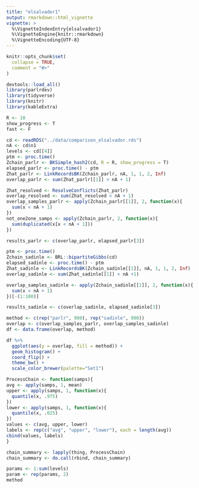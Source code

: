 ```yaml
---
title: "elsalvador1"
output: rmarkdown::html_vignette
vignette: >
  %\VignetteIndexEntry{elsalvador1}
  %\VignetteEngine{knitr::rmarkdown}
  %\VignetteEncoding{UTF-8}
---
```


```r
knitr::opts_chunk$set(
  collapse = TRUE,
  comment = "#>"
)
```

```r
devtools::load_all()
library(parlrdev)
library(tidyverse)
library(knitr)
library(kableExtra)
```

```r
R <- 10
show_progress <- T
fast <- F

cd <- readRDS("../data/comparison_elsalvador.rds")
nA <- cd$n1
levels <- cd[[4]]
ptm <- proc.time()
Zchain_parlr <- BKSimple_hash2(cd, R = R, show_progress = T)
elapsed_parlr <- proc.time() - ptm
Zhat_parlr <- LinkRecordsBK(Zchain_parlr, nA, 1, 1, 2, Inf)
overlap_parlr <- sum(Zhat_parlr[[1]] < nA + 1)

Zhat_resolved <- ResolveConflicts(Zhat_parlr)
overlap_resolved <- sum(Zhat_resolved < nA + 1)
overlap_samples_parlr <- apply(Zchain_parlr[[1]], 2, function(x){
  sum(x < nA + 1)
})
not_one2one_samps <- apply(Zchain_parlr, 2, function(x){
  sum(duplicated(x[x < nA + 1]))
})

results_parlr <- c(overlap_parlr, elapsed_parlr[3])

ptm <- proc.time()
Zchain_sadinle <- BRL::bipartiteGibbs(cd)
elapsed_sadinle <- proc.time() - ptm
Zhat_sadinle <- LinkRecordsBK(Zchain_sadinle[[1]], nA, 1, 1, 2, Inf)
overlap_sadinle <- sum(Zhat_sadinle[[1]] < nA +1)

overlap_samples_sadinle <- apply(Zchain_sadinle[[1]], 2, function(x){
  sum(x < nA + 1)
})[-(1:100)]

results_sadinle <- c(overlap_sadinle, elapsed_sadinle[3])


```

```r
method <- c(rep("parlr", 900), rep("sadinle", 900))
overlap <- c(overlap_samples_parlr, overlap_samples_sadinle)
df <- data.frame(overlap, method)

df %>% 
  ggplot(aes(y = overlap, fill = method)) +
  geom_histogram() +
  coord_flip() + 
  theme_bw() + 
  scale_color_brewer(palette="Set1")
```

```r
ProcessChain <- function(samps){
avg <- apply(samps, 1, mean)
upper <- apply(samps, 1, function(x){
  quantile(x, .975)
})
lower <- apply(samps, 1, function(x){
  quantile(x, .025)
})
values <- c(avg, upper, lower)
labels <- rep(c("avg", "upper", "lower"), each = length(avg))
cbind(values, labels)
}

chain_summary <- lapply(thing, ProcessChain)
chain_summary <- do.call(rbind, chain_summary)

params <- 1:sum(levels)
param <- rep(params, 2)
method

```

